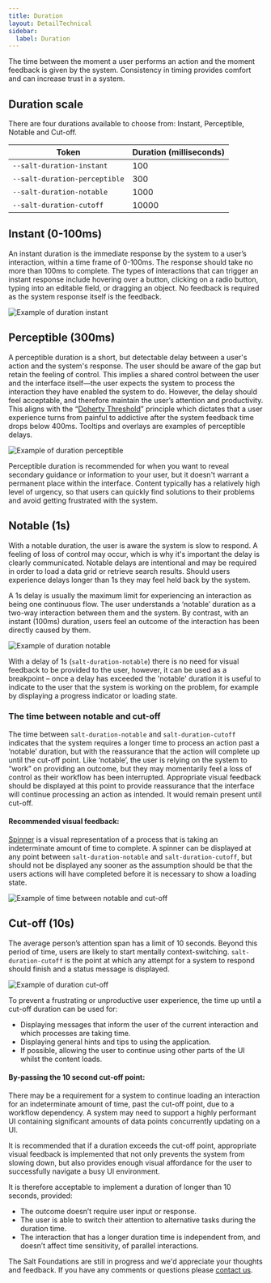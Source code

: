 ```yaml
---
title: Duration
layout: DetailTechnical
sidebar:
  label: Duration
---
```


The time between the moment a user performs an action and the moment feedback is given by the system. Consistency in timing provides comfort and can increase trust in a system.

## Duration scale

There are four durations available to choose from: Instant, Perceptible, Notable and Cut-off.

| Token                         | Duration (milliseconds) |
| ----------------------------- | ----------------------- |
| `--salt-duration-instant`     | 100                     |
| `--salt-duration-perceptible` | 300                     |
| `--salt-duration-notable`     | 1000                    |
| `--salt-duration-cutoff`      | 10000                   |

## Instant (0-100ms)

An instant duration is the immediate response by the system to a user’s interaction, within a time frame of 0-100ms. The response should take no more than 100ms to complete. The types of interactions that can trigger an instant response include hovering over a button, clicking on a radio button, typing into an editable field, or dragging an object. No feedback is required as the system response itself is the feedback.

<Image
  src="/img/foundations/duration-instant.svg"
  alt="Example of duration instant"
/>

## Perceptible (300ms)

A perceptible duration is a short, but detectable delay between a user's action and the system's response. The user should be aware of the gap but retain the feeling of control. This implies a shared control between the user and the interface itself—the user expects the system to process the interaction they have enabled the system to do. However, the delay should feel acceptable, and therefore maintain the user’s attention and productivity. This aligns with the “[Doherty Threshold](https://lawsofux.com/doherty-threshold/)” principle which dictates that a user experience turns from painful to addictive after the system feedback time drops below 400ms. Tooltips and overlays are examples of perceptible delays.

<Image
  src="/img/foundations/duration-perceptible.svg"
  alt="Example of duration perceptible"
/>

Perceptible duration is recommended for when you want to reveal secondary guidance or information to your user, but it doesn't warrant a permanent place within the interface. Content typically has a relatively high level of urgency, so that users can quickly find solutions to their problems and avoid getting frustrated with the system.

## Notable (1s)

With a notable duration, the user is aware the system is slow to respond. A feeling of loss of control may occur, which is why it's important the delay is clearly communicated. Notable delays are intentional and may be required in order to load a data grid or retrieve search results. Should users experience delays longer than 1s they may feel held back by the system.

A 1s delay is usually the maximum limit for experiencing an interaction as being one continuous flow. The user understands a ‘notable’ duration as a two-way interaction between them and the system. By contrast, with an instant (100ms) duration, users feel an outcome of the interaction has been directly caused by them.

<Image
  src="/img/foundations/duration-notable.svg"
  alt="Example of duration notable"
/>

With a delay of 1s (`salt-duration-notable`) there is no need for visual feedback to be provided to the user, however, it can be used as a breakpoint – once a delay has exceeded the 'notable' duration it is useful to indicate to the user that the system is working on the problem, for example by displaying a progress indicator or loading state.

### The time between notable and cut-off

The time between `salt-duration-notable` and `salt-duration-cutoff` indicates that the system requires a longer time to process an action past a ‘notable’ duration, but with the reassurance that the action will complete up until the cut-off point. Like ‘notable’, the user is relying on the system to “work” on providing an outcome, but they may momentarily feel a loss of control as their workflow has been interrupted. Appropriate visual feedback should be displayed at this point to provide reassurance that the interface will continue processing an action as intended. It would remain present until cut-off.

#### Recommended visual feedback:

[Spinner](https://storybook.saltdesignsystem.com/?path=/story/documentation-core-spinner--page) is a visual representation of a process that is taking an indeterminate amount of time to complete. A spinner can be displayed at any point between `salt-duration-notable` and `salt-duration-cutoff`, but should not be displayed any sooner as the assumption should be that the users actions will have completed before it is necessary to show a loading state.

<Image
  src="/img/foundations/duration-timebetween.svg"
  alt="Example of time between notable and cut-off"
/>

## Cut-off (10s)

The average person’s attention span has a limit of 10 seconds. Beyond this period of time, users are likely to start mentally context-switching. `salt-duration-cutoff` is the point at which any attempt for a system to respond should finish and a status message is displayed.

<Image
  src="/img/foundations/duration-cutoff.svg"
  alt="Example of duration cut-off"
/>

To prevent a frustrating or unproductive user experience, the time up until a cut-off duration can be used for:

- Displaying messages that inform the user of the current interaction and which processes are taking time.
- Displaying general hints and tips to using the application.
- If possible, allowing the user to continue using other parts of the UI whilst the content loads.

#### By-passing the 10 second cut-off point:

There may be a requirement for a system to continue loading an interaction for an indeterminate amount of time, past the cut-off point, due to a workflow dependency. A system may need to support a highly performant UI containing significant amounts of data points concurrently updating on a UI.

It is recommended that if a duration exceeds the cut-off point, appropriate visual feedback is implemented that not only prevents the system from slowing down, but also provides enough visual affordance for the user to successfully navigate a busy UI environment.

It is therefore acceptable to implement a duration of longer than 10 seconds, provided:

- The outcome doesn’t require user input or response.
- The user is able to switch their attention to alternative tasks during the duration time.
- The interaction that has a longer duration time is independent from, and doesn’t affect time sensitivity, of parallel interactions.

<Callout title="Have some feedback?">

The Salt Foundations are still in progress and we'd appreciate your thoughts and feedback. If you have any comments or questions please [contact us](../support-and-contributions/index).

</Callout>
